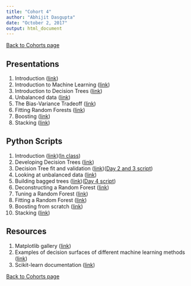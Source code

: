 ```yaml
---
title: "Cohort 4"
author: "Abhijit Dasgupta"
date: "October 2, 2017"
output: html_document
---
```


[Back to Cohorts page](../cohorts.html)

## Presentations

1. Introduction (<a href = "../present/Introduction.html" target="_blank">link</a>)
2. Introduction to Machine Learning ([link](../present/IntroToML.pdf))
3. Introduction to Decision Trees (<a href="../present/DTSlides.html" target="_blank">link</a>)
4. Unbalanced data (<a href='../present/Unbalanced.html' target = '_blank'>link</a>)
5. The Bias-Variance Tradeoff (<a href = "../present/BiasVariance.html" target = "_blank">link</a>)
6. Fitting Random Forests (<a href = "../present/RFFit.html" target="_blank">link</a>)
7. Boosting (<a href = "../present/boost.html" target="_blank">link</a>)
7. Stacking (<a href="../present/stacking.html" target = "_blank">link</a>)


## Python Scripts

1. Introduction ([link](../scripts/Introduction.py))([In class](cohort4day1.py))
2. Developing Decision Trees ([link](../scripts/MyDT.py))
2. Decision Tree fit and validation ([link](../scripts/DTImplementation.py))([Day 2 and 3 script](cohort4day2.py))
4. Looking at unbalanced data ([link](../scripts/unbalanced.py))
5. Building bagged trees ([link](../scripts/RFIntro.py))([Day 4 script](cohort4day4.py))
6. Deconstructing a Random Forest ([link](../scripts/RFDeconstructed.py))
7. Tuning a Random Forest ([link](../scripts/RFTuning.py))
8. Fitting a Random Forest ([link](../scripts/RFClassReg.py))
9. Boosting from scratch ([link](../scripts/boost.py))
8. Stacking ([link](../scripts/stacking2.py))


## Resources

1. Matplotlib gallery (<a href = "https://matplotlib.org/gallery.html" target = "_blank">link</a>)
2. Examples of decision surfaces of different machine learning methods (<a href="http://scikit-learn.org/stable/auto_examples/classification/plot_classifier_comparison.html" target="_blank">link</a>)
3. Scikit-learn documentation (<a href = "http://scikit-learn.org" target="_blank">link</a>)

[Back to Cohorts page](../cohorts.html)